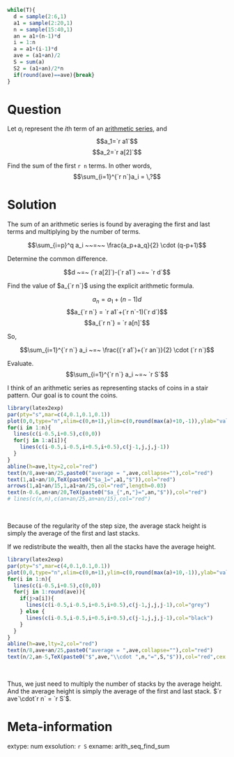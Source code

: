 ```r
while(T){
  d = sample(2:6,1)
  a1 = sample(2:20,1)
  n = sample(15:40,1)
  an = a1+(n-1)*d
  i = 1:n
  a = a1+(i-1)*d
  ave = (a1+an)/2
  S = sum(a)
  S2 = (a1+an)/2*n
  if(round(ave)==ave){break}
}
```


Question
========

Let $a_{i}$ represent the $i$th term of an [arithmetic series](https://en.wikipedia.org/wiki/Arithmetic_progression#Sum){target="_blank"}, and
$$a_1=`r a1`$$
$$a_2=`r a[2]`$$

Find the sum of the first `r n` terms. In other words, 
$$\sum_{i=1}^{`r n`}a_i = \,?$$


Solution
========

The sum of an arithmetic series is found by averaging the first and last terms and multiplying by the number of terms.

$$\sum_{i=p}^q a_i ~~=~~ \frac{a_p+a_q}{2} \cdot (q-p+1)$$

Determine the common difference.

$$d ~=~ (`r a[2]`)-(`r a1`) ~=~ `r d`$$

Find the value of $a_{`r n`}$ using the explicit arithmetic formula.

$$a_{n} = a_1+(n-1)d $$
$$a_{`r n`} = `r a1`+(`r n`-1)(`r d`)$$
$$a_{`r n`} = `r a[n]`$$

So,

$$\sum_{i=1}^{`r n`} a_i ~=~ \frac{(`r a1`)+(`r an`)}{2} \cdot (`r n`)$$

Evaluate.
$$\sum_{i=1}^{`r n`} a_i ~=~ `r S`$$

I think of an arithmetic series as representing stacks of coins in a stair pattern. Our goal is to count the coins.

```r
library(latex2exp)
par(pty="s",mar=c(4,0.1,0.1,0.1))
plot(0,0,type="n",xlim=c(0,n+1),ylim=c(0,round(max(a)+10,-1)),ylab="value",xlab="index")
for(i in 1:n){
  lines(c(i-0.5,i+0.5),c(0,0))
  for(j in 1:a[i]){
    lines(c(i-0.5,i-0.5,i+0.5,i+0.5),c(j-1,j,j,j-1))
  }
}
abline(h=ave,lty=2,col="red")
text(n/8,ave+an/25,paste0("average = ",ave,collapse=""),col="red")
text(1,a1+an/10,TeX(paste0("$a_1=",a1,"$")),col="red")
arrows(1,a1+an/15,1,a1+an/25,col="red",length=0.03)
text(n-0.6,an+an/20,TeX(paste0("$a_{",n,"}=",an,"$")),col="red")
# lines(c(n,n),c(an+an/25,an+an/15),col="red")
```
\

Because of the regularity of the step size, the average stack height is simply the average of the first and last stacks.

If we redistribute the wealth, then all the stacks have the average height.

```r
library(latex2exp)
par(pty="s",mar=c(4,0.1,0.1,0.1))
plot(0,0,type="n",xlim=c(0,n+1),ylim=c(0,round(max(a)+10,-1)),ylab="value",xlab="index")
for(i in 1:n){
  lines(c(i-0.5,i+0.5),c(0,0))
  for(j in 1:round(ave)){
    if(j>a[i]){
      lines(c(i-0.5,i-0.5,i+0.5,i+0.5),c(j-1,j,j,j-1),col="grey")
    } else {
      lines(c(i-0.5,i-0.5,i+0.5,i+0.5),c(j-1,j,j,j-1),col="black")
    }
  }
}
abline(h=ave,lty=2,col="red")
text(n/8,ave+an/25,paste0("average = ",ave,collapse=""),col="red")
text(n/2,an-5,TeX(paste0("$",ave,"\\cdot ",n,"=",S,"$")),col="red",cex = 3)
```
\

Thus, we just need to multiply the number of stacks by the average height. And the average height is simply the average of the first and last stack. $`r ave`\cdot`r n` = `r S`$.


Meta-information
============
extype: num
exsolution: `r S`
exname: arith_seq_find_sum